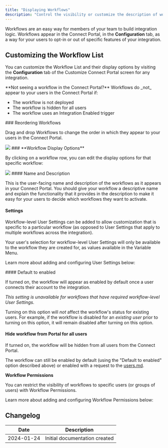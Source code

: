 ```yaml
---
title: "Displaying Workflows"
description: "Control the visibility or customize the description of workflows that appear in the Connect Portal."
---
```


Workflows are an easy way for members of your team to build integration logic. Workflows appear in the Connect Portal, in the **Configuration** tab, as a way for your users to opt-in or out of specific features of your integration.

## Customizing the Workflow List

You can customize the Workflow List and their display options by visiting the **Configuration** tab of the Customize Connect Portal screen for any integration.


<Info>
**Not seeing a workflow in the Connect Portal?** Workflows do _not_ appear to your users in the Connect Portal if:


* The workflow is not deployed
* The workflow is hidden for all users
* The workflow uses an Integration Enabled trigger

</Info>
### Reordering Workflows

Drag and drop Workflows to change the order in which they appear to your users in the Connect Portal.
<Frame>
  <img src="/.gitbook/assets/Kapture 2022-12-05 at 23.28.10.gif"/>
</Frame>
### **Workflow Display Options**

By clicking on a workflow row, you can edit the display options for that specific workflow:

<Frame>
  <img src="/.gitbook/assets/image (9).png"/>
</Frame>
#### Name and Description

This is the user-facing name and description of the workflows as it appears in your Connect Portal. You should give your workflow a descriptive name and explain the functionality that it provides in the description to make it easy for your users to decide which workflows they want to activate.

#### Settings

Workflow-level User Settings can be added to allow customization that is specific to a particular workflow (as opposed to User Settings that apply to multiple workflows across the integration).

Your user's selection for workflow-level User Settings will only be available to the workflow they are created for, as values available in the Variable Menu.

Learn more about adding and configuring User Settings below:

<CardGroup>
  <Card
    title="User Settings"
    icon="arrow"
    href="/connect-portal/workflow-user-settings"
    horizontal
/>
</CardGroup>
#### Default to enabled

If turned on, the workflow will appear as enabled by default once a user connects their account to the integration.

_This setting is unavailable for workflows that have required workflow-level User Settings._

Turning on this option will _not_ affect the workflow's status for existing users. For example, if the workflow is disabled for an _existing user_ prior to turning on this option, it will remain disabled after turning on this option.

#### Hide workflow from Portal for all users

If turned on, the workflow will be hidden from all users from the Connect Portal.

The workflow can still be enabled by default (using the "Default to enabled" option described above) or enabled with a request to the [users.md](../api/users.md "mention").

**Workflow Permissions**

You can restrict the visibility of workflows to specific users (or groups of users) with Workflow Permissions.&#x20;

Learn more about adding and configuring Workflow Permissions below:

## Changelog

| Date | Description |
|------|-------------|
| 2024-01-24 | Initial documentation created |

<CardGroup>
  <Card
    title="Displaying Workflows"
    icon="arrow"
    href="/connect-portal/displaying-workflows
    "
    horizontal
/>
</CardGroup>
</fileContent>
</invoke>